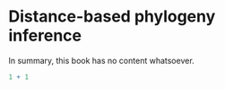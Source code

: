 
# Distance-based phylogeny inference

In summary, this book has no content whatsoever.

```r
1 + 1
```

